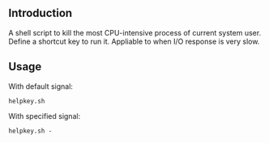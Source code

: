 ==Introduction==
A shell script to kill the most CPU-intensive process of current system user. Define a shortcut key to run it. Appliable to when I/O response is very slow.

==Usage==
With default signal:
 helpkey.sh

With specified signal:
 helpkey.sh -<signal>
